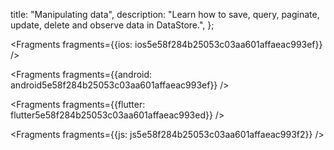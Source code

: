   title: "Manipulating data",
  description: "Learn how to save, query, paginate, update, delete and observe data in DataStore.",
};






<Fragments fragments={{ios: ios5e58f284b25053c03aa601affaeac993ef}} />



<Fragments fragments={{android: android5e58f284b25053c03aa601affaeac993ef}} />



<Fragments fragments={{flutter: flutter5e58f284b25053c03aa601affaeac993ed}} />



<Fragments fragments={{js: js5e58f284b25053c03aa601affaeac993f2}} />